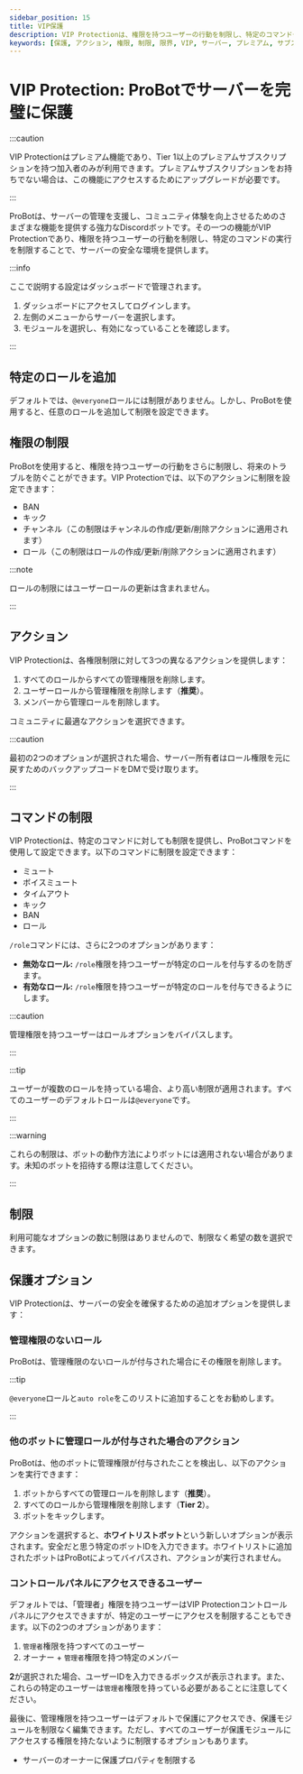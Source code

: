 ```yaml
---
sidebar_position: 15
title: VIP保護
description: VIP Protectionは、権限を持つユーザーの行動を制限し、特定のコマンドやアクションの実行を制限することで、サーバーの安全な環境を提供します。
keywords: [保護, アクション, 権限, 制限, 限界, VIP, サーバー, プレミアム, サブスクリプション, ダッシュボード, ロール, BAN, キック, チャンネル, メンバー, コミュニティ]
---
```


# VIP Protection: ProBotでサーバーを完璧に保護

:::caution 

VIP Protectionはプレミアム機能であり、Tier 1以上のプレミアムサブスクリプションを持つ加入者のみが利用できます。プレミアムサブスクリプションをお持ちでない場合は、この機能にアクセスするためにアップグレードが必要です。

:::

ProBotは、サーバーの管理を支援し、コミュニティ体験を向上させるためのさまざまな機能を提供する強力なDiscordボットです。その一つの機能がVIP Protectionであり、権限を持つユーザーの行動を制限し、特定のコマンドの実行を制限することで、サーバーの安全な環境を提供します。

:::info

ここで説明する設定はダッシュボードで管理されます。

1. ダッシュボードにアクセスしてログインします。
2. 左側のメニューからサーバーを選択します。
3. モジュールを選択し、有効になっていることを確認します。

:::

## 特定のロールを追加

デフォルトでは、`@everyone`ロールには制限がありません。しかし、ProBotを使用すると、任意のロールを追加して制限を設定できます。

## 権限の制限

ProBotを使用すると、権限を持つユーザーの行動をさらに制限し、将来のトラブルを防ぐことができます。VIP Protectionでは、以下のアクションに制限を設定できます：

- BAN
- キック
- チャンネル（この制限はチャンネルの作成/更新/削除アクションに適用されます）
- ロール（この制限はロールの作成/更新/削除アクションに適用されます）

:::note 

ロールの制限にはユーザーロールの更新は含まれません。

:::

## アクション

VIP Protectionは、各権限制限に対して3つの異なるアクションを提供します：

1. すべてのロールからすべての管理権限を削除します。
2. ユーザーロールから管理権限を削除します（**推奨**）。
3. メンバーから管理ロールを削除します。

コミュニティに最適なアクションを選択できます。

:::caution

最初の2つのオプションが選択された場合、サーバー所有者はロール権限を元に戻すためのバックアップコードをDMで受け取ります。

:::

## コマンドの制限

VIP Protectionは、特定のコマンドに対しても制限を提供し、ProBotコマンドを使用して設定できます。以下のコマンドに制限を設定できます：

- ミュート
- ボイスミュート
- タイムアウト
- キック
- BAN
- ロール

`/role`コマンドには、さらに2つのオプションがあります：

- **無効なロール:** `/role`権限を持つユーザーが特定のロールを付与するのを防ぎます。
- **有効なロール:** `/role`権限を持つユーザーが特定のロールを付与できるようにします。

:::caution

管理権限を持つユーザーはロールオプションをバイパスします。

:::

:::tip

ユーザーが複数のロールを持っている場合、より高い制限が適用されます。すべてのユーザーのデフォルトロールは`@everyone`です。

:::

:::warning

これらの制限は、ボットの動作方法によりボットには適用されない場合があります。未知のボットを招待する際は注意してください。

:::

## 制限

利用可能なオプションの数に制限はありませんので、制限なく希望の数を選択できます。

## 保護オプション

VIP Protectionは、サーバーの安全を確保するための追加オプションを提供します：

### 管理権限のないロール

ProBotは、管理権限のないロールが付与された場合にその権限を削除します。

:::tip

`@everyone`ロールと`auto role`をこのリストに追加することをお勧めします。

:::

### 他のボットに管理ロールが付与された場合のアクション

ProBotは、他のボットに管理権限が付与されたことを検出し、以下のアクションを実行できます：

1. ボットからすべての管理ロールを削除します（**推奨**）。
2. すべてのロールから管理権限を削除します（**Tier 2**）。
3. ボットをキックします。

アクションを選択すると、**ホワイトリストボット**という新しいオプションが表示されます。安全だと思う特定のボットIDを入力できます。ホワイトリストに追加されたボットはProBotによってバイパスされ、アクションが実行されません。

### コントロールパネルにアクセスできるユーザー

デフォルトでは、「管理者」権限を持つユーザーはVIP Protectionコントロールパネルにアクセスできますが、特定のユーザーにアクセスを制限することもできます。以下の2つのオプションがあります：

1. `管理者`権限を持つすべてのユーザー
2. オーナー + `管理者`権限を持つ特定のメンバー

**2**が選択された場合、ユーザーIDを入力できるボックスが表示されます。また、これらの特定のユーザーは`管理者`権限を持っている必要があることに注意してください。

最後に、管理権限を持つユーザーはデフォルトで保護にアクセスでき、保護モジュールを制限なく編集できます。ただし、すべてのユーザーが保護モジュールにアクセスする権限を持たないように制限するオプションもあります。

- サーバーのオーナーに保護プロパティを制限する

